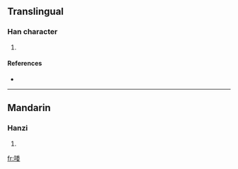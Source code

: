 ==Translingual==

===Han character===
{{Han char|rn=30|rad=口|as=08|sn=11|four=|canj=口竹木女 (RHDV)}}

# {{defn|Han|sort=口08}}

====References====
* {{Han ref|kx=0193.090|dkj=03753|dj=0413.200|hdz=10642.010|uh=5529|ud=21801}}

----

==Mandarin==

===Hanzi===
{{cmn-hanzi|pin=[[běng]] ([[beng3]]), [[wō]] ([[wo1]])|wg=peng<sup>3</sup>, wo<sup>1</sup>}}

# {{defn|Mandarin}}

[[fr:唩]]